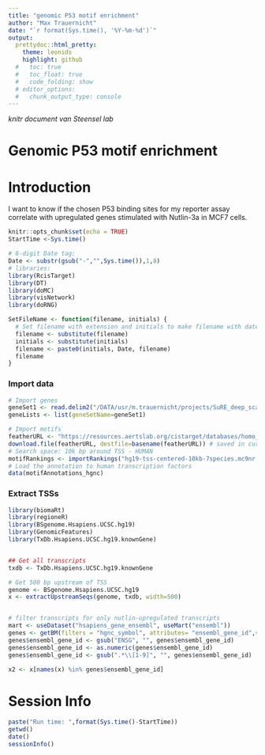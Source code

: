 ```yaml
---
title: "genomic P53 motif enrichment"
author: "Max Trauernicht"
date: "`r format(Sys.time(), '%Y-%m-%d')`"
output: 
  prettydoc::html_pretty:
    theme: leonids
    highlight: github
  #   toc: true
  #   toc_float: true
  #   code_folding: show
  # editor_options:
  #   chunk_output_type: console
---
```


*knitr document van Steensel lab*

# Genomic P53 motif enrichment

# Introduction
I want to know if the chosen P53 binding sites for my reporter assay correlate with upregulated genes stimulated with Nutlin-3a in MCF7 cells.

```r
knitr::opts_chunk$set(echo = TRUE)
StartTime <-Sys.time()

# 8-digit Date tag:
Date <- substr(gsub("-","",Sys.time()),1,8) 
# libraries:
library(RcisTarget)
library(DT)
library(doMC)
library(visNetwork)
library(doRNG)
```


```r
SetFileName <- function(filename, initials) {
  # Set filename with extension and initials to make filename with date integrated.
  filename <- substitute(filename)
  initials <- substitute(initials)
  filename <- paste0(initials, Date, filename)
  filename
}
```

### Import data
```r
# Import genes
geneSet1 <- read.delim2("/DATA/usr/m.trauernicht/projects/SuRE_deep_scan_trp53_gr/data/mcf7_nutlin_upregulated_GSE47041.txt")
geneLists <- list(geneSetName=geneSet1)

# Import motifs
featherURL <- "https://resources.aertslab.org/cistarget/databases/homo_sapiens/hg19/refseq_r45/mc9nr/gene_based/hg19-tss-centered-10kb-7species.mc9nr.feather" 
download.file(featherURL, destfile=basename(featherURL)) # saved in current dir
# Search space: 10k bp around TSS - HUMAN
motifRankings <- importRankings("hg19-tss-centered-10kb-7species.mc9nr.feather")
# Load the annotation to human transcription factors
data(motifAnnotations_hgnc)
```
### Extract TSSs
```r
library(biomaRt)
library(regioneR)
library(BSgenome.Hsapiens.UCSC.hg19)
library(GenomicFeatures)
library(TxDb.Hsapiens.UCSC.hg19.knownGene)


## Get all transcripts
txdb <- TxDb.Hsapiens.UCSC.hg19.knownGene

# Get 500 bp upstream of TSS
genome <- BSgenome.Hsapiens.UCSC.hg19
x <- extractUpstreamSeqs(genome, txdb, width=500)


# filter transcripts for only nutlin-upregulated transcripts
mart <- useDataset("hsapiens_gene_ensembl", useMart("ensembl"))
genes <- getBM(filters = "hgnc_symbol", attributes= "ensembl_gene_id",values=geneSet1, mart= mart)
genes$ensembl_gene_id <- gsub("ENSG", "", genes$ensembl_gene_id) 
genes$ensembl_gene_id <- as.numeric(genes$ensembl_gene_id)
genes$ensembl_gene_id <- gsub(".*\\[1-9]", "", genes$ensembl_gene_id)

x2 <- x[names(x) %in% genes$ensembl_gene_id]
```













# Session Info
```r
paste("Run time: ",format(Sys.time()-StartTime))
getwd()
date()
sessionInfo()
```

